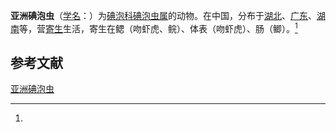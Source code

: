 {{Speciesbox
| name = 亚洲碘泡虫
| status = 
| status_system = 
| image = 
| genus = Myxobolus
| species = asianensis
| authority = (Chen, 1998)<ref name='id9453'>{{cite web| url =http://www.bioinfo.cn/db05/BjdwSpecies.php?action=view&id=9453| title =亚洲碘泡虫| work =《中国动物物种编目数据库》| publisher =中国科学院微生物研究所| author =中国科学院动物研究所| accessdate =2009-04-16| deadurl =yes| archiveurl =https://web.archive.org/web/20160305013006/http://www.bioinfo.cn/db05/BjdwSpecies.php?action=view&id=9453| archivedate =2016-03-05}}</ref>
}}

'''亚洲碘泡虫'''（[[学名|学名]]：{{lang|la|''Myxobolus asianensis''}}）为[[碘泡科|碘泡科]][[碘泡虫属|碘泡虫属]]的动物。在中国，分布于[[湖北|湖北]]、[[广东|广东]]、[[湖南|湖南]]等，营[[寄生|寄生]]生活，寄生在鳃（吻虾虎、鲩）、体表（吻虾虎）、肠（鲫）。<ref name='id9453'/>

== 参考文献 ==
{{reflist}}

{{Wikispecies|Myxobolus asianensis}}

[[Category:碘泡虫属|亚洲碘泡虫]]


{{Cnidarian-stub}}